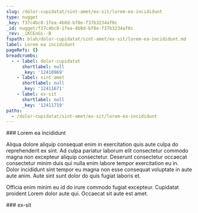 ```yaml
---
slug: /dolor-cupidatat/sint-amet/ex-sit/lorem-ea-incididunt
type: nugget
_key: f37c4bc8-1fea-4b0d-bf8e-f37b3234af0c
_id: nugget/f37c4bc8-1fea-4b0d-bf8e-f37b3234af0c
_rev: _iKCEnGi--B
fspath: blah/dolor-cupidatat/sint-amet/ex-sit/lorem-ea-incididunt.md
label: Lorem ea incididunt
pageRefs: {}
breadcrumbs:
  - - label: dolor-cupidatat
      shortlabel: null
      _key: '12410969'
    - label: sint-amet
      shortlabel: null
      _key: '12411671'
    - label: ex-sit
      shortlabel: null
      _key: '12411719'
paths:
  - /dolor-cupidatat/sint-amet/ex-sit/lorem-ea-incididunt
---
```


<NuggetArea>
<Nugget slug="/dolor-cupidatat/sint-amet/ex-sit/lorem-ea-incididunt" type="nugget" _key="f37c4bc8-1fea-4b0d-bf8e-f37b3234af0c" _id="nugget/f37c4bc8-1fea-4b0d-bf8e-f37b3234af0c" _rev="_iKCEnGi--B" fspath="blah/dolor-cupidatat/sint-amet/ex-sit/lorem-ea-incididunt.md" label="Lorem ea incididunt" paths="/dolor-cupidatat/sint-amet/ex-sit/lorem-ea-incididunt">
<NuggetBody>
### Lorem ea incididunt

Aliqua dolore aliquip consequat enim in exercitation quis aute culpa do reprehenderit ex sint. Ad culpa pariatur laborum elit consectetur commodo magna non excepteur aliquip consectetur. Deserunt consectetur occaecat consectetur minim duis qui nulla enim labore tempor exercitation eu in. Dolor incididunt sint tempor eu magna non esse consequat voluptate in aute aute anim. Aute sint sunt dolor do quis fugiat laboris et.

Officia enim minim eu id do irure commodo fugiat excepteur. Cupidatat proident Lorem dolor aute qui. Occaecat sit aute est amet.

</NuggetBody>
<Breadcrumbs>
<Crumbs>
<Crumb _key="12410969" label="dolor-cupidatat" /><Crumb _key="12411671" label="sint-amet" /><Crumb _key="12411719" label="ex-sit" />
</Crumbs>
</Breadcrumbs>
</Nugget>

<NuggetsInbound>
</NuggetsInbound>
<NuggetsOutbound>
</NuggetsOutbound>
</NuggetArea>
<PassagesInbound>
<Passage direction="inbound" type="passage" _key="12411719" _id="passage/12411719" _rev="_iKCEnGi--A" label="ex-sit" passage="ex-sit" fspath="blah/dolor-cupidatat/sint-amet/ex-sit" paths="/dolor-cupidatat/sint-amet/ex-sit" slug="/dolor-cupidatat/sint-amet/ex-sit">
<NuggetBody>
### ex-sit

</NuggetBody>
<Breadcrumbs>
<Crumbs>
<Crumb _key="12410969" label="dolor-cupidatat" /><Crumb _key="12411671" label="sint-amet" />
</Crumbs>
</Breadcrumbs>
</Passage>

</PassagesInbound>
<PassagesOutbound>
</PassagesOutbound>